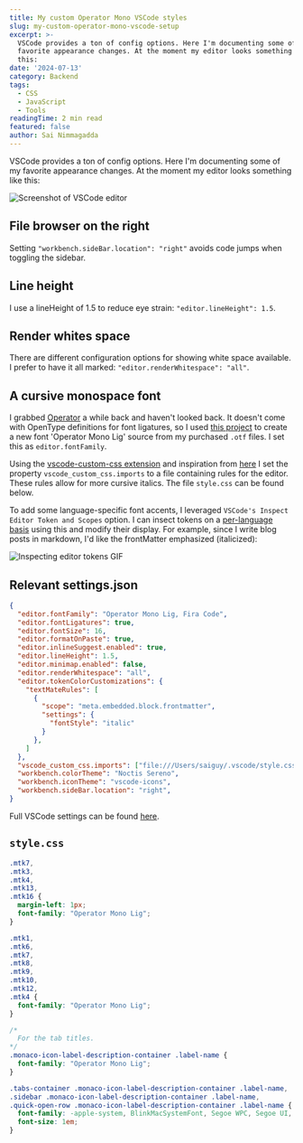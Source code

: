 ```yaml
---
title: My custom Operator Mono VSCode styles
slug: my-custom-operator-mono-vscode-setup
excerpt: >-
  VSCode provides a ton of config options. Here I'm documenting some of my
  favorite appearance changes. At the moment my editor looks something like
  this:
date: '2024-07-13'
category: Backend
tags:
  - CSS
  - JavaScript
  - Tools
readingTime: 2 min read
featured: false
author: Sai Nimmagadda
---
```


VSCode provides a ton of config options. Here I'm documenting some of my favorite appearance changes. At the moment my editor looks something like this:

![Screenshot of VSCode editor](/images/articles/code_setup.png)

## File browser on the right

Setting `"workbench.sideBar.location": "right"` avoids code jumps when toggling the sidebar.

## Line height

I use a lineHeight of 1.5 to reduce eye strain: `"editor.lineHeight": 1.5`.

## Render whites space

There are different configuration options for showing white space available. I prefer to have it all marked: `"editor.renderWhitespace": "all"`.

## A cursive monospace font

I grabbed [Operator](https://typography.com/blog/introducing-operator) a while back and haven't looked back. It doesn't come with OpenType definitions for font ligatures, so I used [this project](https://github.com/kiliman/operator-mono-lig) to create a new font 'Operator Mono Lig' source from my purchased `.otf` files. I set this as `editor.fontFamily`.

Using the [vscode-custom-css extension](https://github.com/be5invis/vscode-custom-css) and inspiration from [here](https://github.com/willfore/vscode_operator_mono_lig/tree/master?tab=readme-ov-file) I set the property `vscode_custom_css.imports` to a file containing rules for the editor. These rules allow for more cursive italics. The file `style.css` can be found below.

To add some language-specific font accents, I leveraged `VSCode's Inspect Editor Token and Scopes` option. I can insect tokens on a [per-language basis](https://github.com/microsoft/vscode/issues/66729) using this and modify their display. For example, since I write blog posts in markdown, I'd like the frontMatter emphasized (italicized):

![Inspecting editor tokens GIF](/images/articles/token_color_customizations.gif)

## Relevant settings.json

```json
{
  "editor.fontFamily": "Operator Mono Lig, Fira Code",
  "editor.fontLigatures": true,
  "editor.fontSize": 16,
  "editor.formatOnPaste": true,
  "editor.inlineSuggest.enabled": true,
  "editor.lineHeight": 1.5,
  "editor.minimap.enabled": false,
  "editor.renderWhitespace": "all",
  "editor.tokenColorCustomizations": {
    "textMateRules": [
      {
        "scope": "meta.embedded.block.frontmatter",
        "settings": {
          "fontStyle": "italic"
        }
      },
    ]
  },
  "vscode_custom_css.imports": ["file:///Users/saiguy/.vscode/style.css"],
  "workbench.colorTheme": "Noctis Sereno",
  "workbench.iconTheme": "vscode-icons",
  "workbench.sideBar.location": "right",
}
```

Full VSCode settings can be found [here](https://github.com/funsaized/dotfiles/blob/main/settings.json).

## `style.css`

```css
.mtk7,
.mtk3,
.mtk4,
.mtk13,
.mtk16 {
  margin-left: 1px;
  font-family: "Operator Mono Lig";
}

.mtk1,
.mtk6,
.mtk7,
.mtk8,
.mtk9,
.mtk10,
.mtk12,
.mtk4 {
  font-family: "Operator Mono Lig";
}

/*
  For the tab titles.
*/
.monaco-icon-label-description-container .label-name {
  font-family: "Operator Mono Lig";
}

.tabs-container .monaco-icon-label-description-container .label-name,
.sidebar .monaco-icon-label-description-container .label-name,
.quick-open-row .monaco-icon-label-description-container .label-name {
  font-family: -apple-system, BlinkMacSystemFont, Segoe WPC, Segoe UI, HelveticaNeue-Light, Ubuntu, Droid Sans, sans-serif;
  font-size: 1em;
}

```
